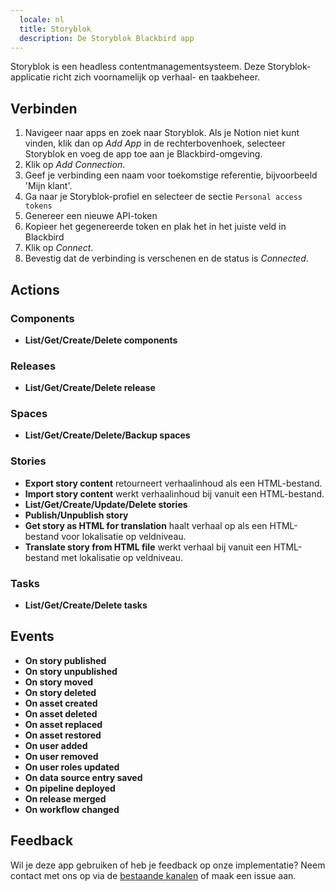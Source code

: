 ```yaml
---
  locale: nl
  title: Storyblok
  description: De Storyblok Blackbird app
---
```


<LinkCard title="View on Github" target="_blank" href="https://github.com/bb-io/Storyblok" icon="github" />
 
  
Storyblok is een headless contentmanagementsysteem. Deze Storyblok-applicatie richt zich voornamelijk op verhaal- en taakbeheer.  

## Verbinden  
  
1. Navigeer naar apps en zoek naar Storyblok. Als je Notion niet kunt vinden, klik dan op _Add App_ in de rechterbovenhoek, selecteer Storyblok en voeg de app toe aan je Blackbird-omgeving.  
2. Klik op _Add Connection_.  
3. Geef je verbinding een naam voor toekomstige referentie, bijvoorbeeld 'Mijn klant'.  
4. Ga naar je Storyblok-profiel en selecteer de sectie `Personal access tokens`
5. Genereer een nieuwe API-token
7. Kopieer het gegenereerde token en plak het in het juiste veld in Blackbird
8. Klik op _Connect_.  
9. Bevestig dat de verbinding is verschenen en de status is _Connected_.  
  
## Actions  
 
### Components

- **List/Get/Create/Delete components**

### Releases

- **List/Get/Create/Delete release**

### Spaces

- **List/Get/Create/Delete/Backup spaces**

### Stories

- **Export story content** retourneert verhaalinhoud als een HTML-bestand.
- **Import story content** werkt verhaalinhoud bij vanuit een HTML-bestand.
- **List/Get/Create/Update/Delete stories**
- **Publish/Unpublish story**
- **Get story as HTML for translation** haalt verhaal op als een HTML-bestand voor lokalisatie op veldniveau.
- **Translate story from HTML file** werkt verhaal bij vanuit een HTML-bestand met lokalisatie op veldniveau.

### Tasks

- **List/Get/Create/Delete tasks**

## Events

- **On story published**
- **On story unpublished**
- **On story moved**
- **On story deleted**
- **On asset created**
- **On asset deleted**
- **On asset replaced**
- **On asset restored**
- **On user added**
- **On user removed**
- **On user roles updated**
- **On data source entry saved**
- **On pipeline deployed**
- **On release merged**
- **On workflow changed**
  
## Feedback  
  
Wil je deze app gebruiken of heb je feedback op onze implementatie? Neem contact met ons op via de [bestaande kanalen](https://www.blackbird.io/) of maak een issue aan.